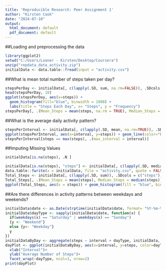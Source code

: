 ---
title: 'Reproducible Research: Peer Assignment 1'
author: "Kirsten Cook"
date: "2024-07-10"
output:
  html_document: default
  pdf_document: default
---

##Loading and preprocessing the data
```{r, echo = TRUE}
library(ggplot2)
setwd("C:/Users/Loaner - Kirsten/Desktop/Coursera")
unzip("repdata_data_activity.zip")
initialData <- data.table::fread(input = "activity.csv")
```
##What is mean total number of steps taken per day?
```{r, echo=TRUE}
stepsPerDay <- initialData[, c(lapply(.SD, sum, na.rm=FALSE)), .SDcols = c("steps"), by = .(date)]
head(stepsPerDay, 10)
ggplot(stepsPerDay, aes(x=steps)) +
  geom_histogram(fill="blue", binwidth = 1000) +
  labs(title = "Steps Each Day", x= "Steps", y = "Frequency")
stepsPerDay[, .(Mean_Steps = mean(steps, na.rm = TRUE), Median_Steps = median(steps, na.rm = TRUE))]
```
##What is the average daily activity pattern?
```{r, echo=TRUE}
stepsPerInterval <- initialData[, c(lapply(.SD, mean, na.rm=TRUE)), .SDcols = c("steps"), by = .(interval)]
ggplot(stepsPerInterval, aes(x=interval, y=steps)) + geom_line(color="blue", linewidth=1) + labs(title="Average Daily Steps", x= "Interval", y= "Average Steps Per Day")
stepsPerInterval[steps == max(steps), .(max_interval = interval)]
```
##Imputing Missing Values
```{r,echo=TRUE}
initialData[is.na(steps), .N ]

```
```{r,echo=TRUE}
initialData[is.na(steps), "steps"] <- initialData[, c(lapply(.SD, median, na.rm = TRUE)), .SDcols = c("steps")]
data.table::fwrite(x = initialData, file = "activity.csv", quote = FALSE)
Total_Steps <- initialData[, c(lapply(.SD, sum)), .SDcols = c("steps"), by = .(date)] 
Total_Steps[, .(Mean_Steps = mean(steps), Median_Steps = median(steps))]
ggplot(Total_Steps, aes(x = steps)) + geom_histogram(fill = "blue", binwidth = 1000) + labs(title = "Daily Steps", x = "Steps", y = "Frequency")
```

##Are there differences in activity patterns between weekdays and weekends?
```{r,echo=TRUE}
initialData$date <- as.Date(strptime(initialData$date, format= "%Y-%m-%d"))
initialData$dayType <- sapply(initialData$date, function(x) {
  if(weekdays(x) == "Saturday" | weekdays(x) == "Sunday")
  {y <- "Weekend"}
  else {y<- "Weekday"}
  y
})
initialDataByDay <- aggregate(steps ~ interval + dayType, initialData, mean, na.rm = TRUE)
dayPlot <- ggplot(initialDataByDay, aes(x=interval, y=steps, color=dayType))+ geom_line()+ggtitle("Average Daily Steps by Day Type") + 
  xlab("Interval")+
  ylab("Average Number of Steps")+
  facet_wrap(~dayType, ncol=1, nrow=2)
print(dayPlot)
```

